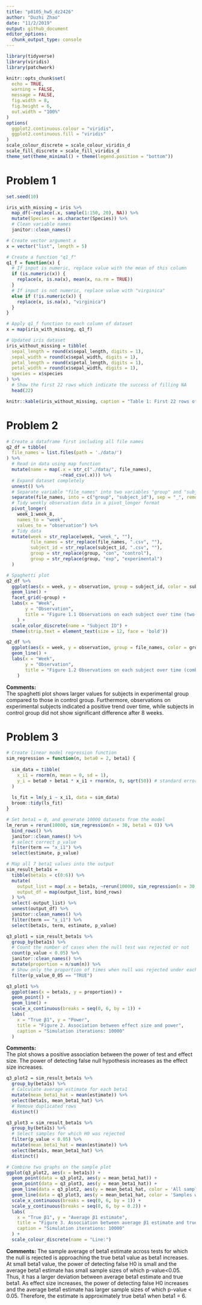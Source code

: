 ```yaml
---
title: "p8105_hw5_dz2426"
author: "Duzhi Zhao"
date: "11/2/2019"
output: github_document
editor_options: 
  chunk_output_type: console
---
```

```r
library(tidyverse)
library(viridis)
library(patchwork)

knitr::opts_chunk$set(
  echo = TRUE,
  warning = FALSE,
  message = FALSE,
  fig.width = 8, 
  fig.height = 6,
  out.width = "100%"
)
options(
  ggplot2.continuous.colour = "viridis",
  ggplot2.continuous.fill = "viridis"
)
scale_colour_discrete = scale_colour_viridis_d
scale_fill_discrete = scale_fill_viridis_d
theme_set(theme_minimal() + theme(legend.position = "bottom"))
```

# Problem 1
```r
set.seed(10)

iris_with_missing = iris %>% 
  map_df(~replace(.x, sample(1:150, 20), NA)) %>%
  mutate(Species = as.character(Species)) %>% 
  # Clean variable names
  janitor::clean_names()
```

```r
# Create vector argument x 
x = vector("list", length = 5)

# Create a function "q1_f"
q1_f = function(x) {
  # If input is numeric, replace value with the mean of this column
  if (is.numeric(x)) {
    replace(x, is.na(x), mean(x, na.rm = TRUE))
  } 
  # If input is not numeric, replace value with "virginica"
  else if (!is.numeric(x)) {
    replace(x, is.na(x), "virginica")
  }
}

# Apply q1_f function to each column of dataset
x = map(iris_with_missing, q1_f)

# Updated iris dataset
iris_without_missing = tibble(
  sepal_length = round(x$sepal_length, digits = 1),
  sepal_width = round(x$sepal_width, digits = 1),
  petal_length = round(x$petal_length, digits = 1),
  petal_width = round(x$sepal_width, digits = 1),
  species = x$species
) %>% 
  # Show the first 22 rows which indicate the success of filling NA
  head(22)

knitr::kable(iris_without_missing, caption = "Table 1: First 22 rows of Iris dataset")

```

# Problem 2
```r
# Create a dataframe first including all file names
q2_df = tibble(
  file_names = list.files(path = './data/')
) %>% 
  # Read in data using map function
  mutate(name = map(.x = str_c("./data/", file_names), 
                    ~read_csv(.x))) %>% 
  # Expand dataset completely
  unnest() %>% 
  # Separate variable "file_names" into two variables "group" and "subject id"
  separate(file_names, into = c("group", "subject_id"), sep = "_", remove = F) %>% 
  # Tidy weekly observation data in a pivot_longer format
  pivot_longer(
    week_1:week_8,
    names_to = "week",
    values_to = "observation") %>% 
  # Tidy data
  mutate(week = str_replace(week, "week_", ""),
         file_names = str_replace(file_names, ".csv", ""),
         subject_id = str_replace(subject_id, ".csv", ""),
         group = str_replace(group, "con", "control"),
         group = str_replace(group, "exp", "experimental")
  )
```

```r
# Spaghetti plot
q2_df %>% 
  ggplot(aes(x = week, y = observation, group = subject_id, color = subject_id)) +
  geom_line() + 
  facet_grid(~group) +
  labs(x = "Week", 
       y = "Observation",
       title = "Figure 1.1 Observations on each subject over time (two-panel)"
    ) +
  scale_color_discrete(name = "Subject ID") +
  theme(strip.text = element_text(size = 12, face = 'bold'))

q2_df %>% 
  ggplot(aes(x = week, y = observation, group = file_names, color = group)) +
  geom_line() + 
  labs(x = "Week", 
       y = "Observation",
       title = "Figure 1.2 Observations on each subject over time (combined)"
    )
```

**Comments:**  
The spaghetti plot shows larger values for subjects in experimental group compared to those in control group. Furthermore, observations on experimental subjects indicated a positive trend over time, while subjects in control group did not show significant difference after 8 weeks.

# Problem 3
```r
# Create linear model regression function
sim_regression = function(n, beta0 = 2, beta1) {
  
  sim_data = tibble(
    x_i1 = rnorm(n, mean = 0, sd = 1),
    y_i = beta0 + beta1 * x_i1 + rnorm(n, 0, sqrt(50)) # standard error term~N[0, sqrt50]
  )
  
  ls_fit = lm(y_i ~ x_i1, data = sim_data)
  broom::tidy(ls_fit)
}

# Set beta1 = 0, and generate 10000 datasets from the model
lm_rerun = rerun(10000, sim_regression(n = 30, beta1 = 0)) %>% 
  bind_rows() %>% 
  janitor::clean_names() %>% 
  # select correct p_value
  filter(term == "x_i1") %>% 
  select(estimate, p_value)
```

```r
# Map all 7 beta1 values into the output
sim_result_beta1s = 
  tibble(beta1s = c(0:6)) %>% 
  mutate(
    output_list = map(.x = beta1s, ~rerun(10000, sim_regression(n = 30, beta1 = .x))), 
    output_df = map(output_list, bind_rows)
  ) %>% 
  select(-output_list) %>% 
  unnest(output_df) %>% 
  janitor::clean_names() %>% 
  filter(term == "x_i1") %>% 
  select(beta1s, term, estimate, p_value)
```

```r
q3_plot1 = sim_result_beta1s %>% 
  group_by(beta1s) %>% 
  # Count the number of cases when the null test was rejected or not
  count(p_value < 0.05) %>% 
  janitor::clean_names() %>%
  mutate(proportion = n/sum(n)) %>% 
  # Show only the proportion of times when null was rejected under each beta1
  filter(p_value_0_05 == "TRUE")

q3_plot1 %>% 
  ggplot(aes(x = beta1s, y = proportion)) + 
  geom_point() +
  geom_line() +
  scale_x_continuous(breaks = seq(0, 6, by = 1)) +
  labs(
    x = "True β1", y = "Power", 
    title = "Figure 2. Association between effect size and power",
    caption = "Simulation iterations: 10000"
  )
```

**Comments:**  
The plot shows a positive association between the power of test and effect size. The power of detecting false null hypothesis increases as the effect size increases.

```r
q3_plot2 = sim_result_beta1s %>% 
  group_by(beta1s) %>% 
  # Calculate average estimate for each beta1
  mutate(mean_beta1_hat = mean(estimate)) %>% 
  select(beta1s, mean_beta1_hat) %>% 
  # Remove duplicated rows
  distinct()
```

```r
q3_plot3 = sim_result_beta1s %>% 
  group_by(beta1s) %>% 
  # Select samples for which H0 was rejected
  filter(p_value < 0.05) %>% 
  mutate(mean_beta1_hat = mean(estimate)) %>% 
  select(beta1s, mean_beta1_hat) %>% 
  distinct()

# Combine two graphs on the sample plot
ggplot(q3_plot2, aes(x = beta1s)) +
  geom_point(data = q3_plot2, aes(y = mean_beta1_hat)) +
  geom_point(data = q3_plot3, aes(y = mean_beta1_hat)) +
  geom_line(data = q3_plot2, aes(y = mean_beta1_hat, color = 'All samples')) +
  geom_line(data = q3_plot3, aes(y = mean_beta1_hat, color = 'Samples with H0 rejected')) +
  scale_x_continuous(breaks = seq(0, 6, by = 1)) +
  scale_y_continuous(breaks = seq(0, 6, by = 0.2)) + 
  labs(
    x = "True β1", y = "Average β1 estimate", 
    title = "Figure 3. Association between average β1 estimate and true β1",
    caption = "Simulation iterations: 10000"
  ) +
  scale_colour_discrete(name = "Line:")
```

**Comments:**
The sample average of beta1 estimate across tests for which the null is rejected is approaching the true beta1 value as beta1 increases.  
At small beta1 value, the power of detecting false H0 is small and the average beta1 estimate has small sample sizes of which p-value<0.05. Thus, it has a larger deviation between average beta1 estimate and true beta1. As effect size increases, the power of detecting false H0 increases and the average beta1 estimate has larger sample sizes of which p-value < 0.05. Therefore, the estimate is approximately true beta1 when beta1 = 6.
